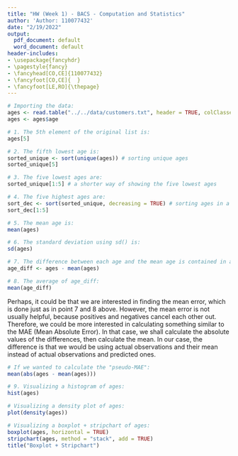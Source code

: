```yaml
---
title: "HW (Week 1) - BACS - Computation and Statistics"
author: 'Author: 110077432'
date: "2/19/2022"
output:
  pdf_document: default
  word_document: default
header-includes:
- \usepackage{fancyhdr}
- \pagestyle{fancy}
- \fancyhead[CO,CE]{110077432}
- \fancyfoot[CO,CE]{  }
- \fancyfoot[LE,RO]{\thepage}
---
```


```r
# Importing the data:
ages <- read.table("../../data/customers.txt", header = TRUE, colClasses = "numeric")
ages <- ages$age
```

```r
# 1. The 5th element of the original list is:
ages[5]
```

```r
# 2. The fifth lowest age is:
sorted_unique <- sort(unique(ages)) # sorting unique ages
sorted_unique[5]
```

```r
# 3. The five lowest ages are:
sorted_unique[1:5] # a shorter way of showing the five lowest ages
```

```r
# 4. The five highest ages are:
sort_dec <- sort(sorted_unique, decreasing = TRUE) # sorting ages in a descending order
sort_dec[1:5] 
```

```r
# 5. The mean age is:
mean(ages)
```

```r
# 6. The standard deviation using sd() is:
sd(ages)
```

```r
# 7. The difference between each age and the mean age is contained in age_diff:
age_diff <- ages - mean(ages)
```

```r
# 8. The average of age_diff:
mean(age_diff)
```
Perhaps, it could be that we are interested in finding the mean error, which is done just as in point 7 and 8 above. However, the mean error is not usually helpful, because positives and negatives cancel each other out. Therefore, we could be more interested in calculating something similar to the MAE (Mean Absolute Error). In that case, we shall calculate the absolute values of the differences, then calculate the mean. In our case, the difference is that we would be using actual observations and their mean instead of actual observations and predicted ones.

```r
# If we wanted to calculate the "pseudo-MAE":
mean(abs(ages - mean(ages)))
```

```r
# 9. Visualizing a histogram of ages:
hist(ages)
```


```r
# Visualizing a density plot of ages:
plot(density(ages))
```


```r
# Visualizing a boxplot + stripchart of ages:
boxplot(ages, horizontal = TRUE)
stripchart(ages, method = "stack", add = TRUE)
title("Boxplot + Stripchart")
```

